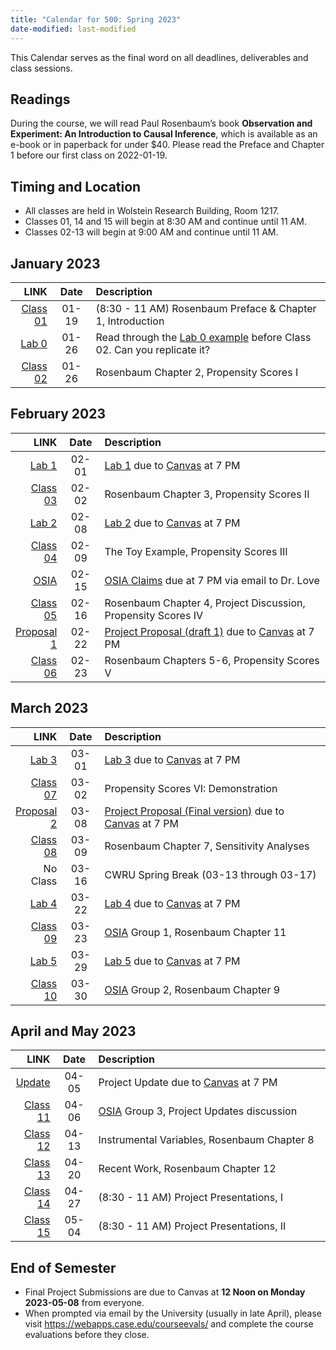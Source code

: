 ```yaml
---
title: "Calendar for 500: Spring 2023"
date-modified: last-modified
---
```


This Calendar serves as the final word on all deadlines, deliverables and class sessions. 

## Readings

During the course, we will read Paul Rosenbaum's book **Observation and Experiment: An Introduction to Causal Inference**, which is available as an e-book or in paperback for under $40. Please read the Preface and Chapter 1 before our first class on 2022-01-19. 

## Timing and Location

- All classes are held in Wolstein Research Building, Room 1217.
- Classes 01, 14 and 15 will begin at 8:30 AM and continue until 11 AM.
- Classes 02-13 will begin at 9:00 AM and continue until 11 AM.


## January 2023

LINK | Date | Description
---------: | :-------: | :-----------------------------------------------------
[Class 01](https://github.com/THOMASELOVE/500-classes-2023/tree/main/class01) | 01-19 | (8:30 - 11 AM) Rosenbaum Preface & Chapter 1, Introduction
[Lab 0](lab0.qmd) | 01-26 | Read through the [Lab 0 example](lab0.qmd) before Class 02. Can you replicate it?
[Class 02](https://github.com/THOMASELOVE/500-classes-2023/tree/main/class02) | 01-26 | Rosenbaum Chapter 2, Propensity Scores I

## February 2023

LINK | Date | Description
---------: | :-------: | :-----------------------------------------------------
[Lab 1](lab1.qmd) | 02-01 | [Lab 1](lab1.qmd) due to [Canvas](https://canvas.case.edu/) at 7 PM
[Class 03](https://github.com/THOMASELOVE/500-classes-2023/tree/main/class03) | 02-02 | Rosenbaum Chapter 3, Propensity Scores II
[Lab 2](lab2.qmd) | 02-08 | [Lab 2](lab2.qmd) due to [Canvas](https://canvas.case.edu/) at 7 PM
[Class 04](https://github.com/THOMASELOVE/500-classes-2023/tree/main/class04) | 02-09 | The Toy Example, Propensity Scores III
[OSIA](osia.qmd) | 02-15 | [OSIA Claims](osia.qmd) due at 7 PM via email to Dr. Love
[Class 05](https://github.com/THOMASELOVE/500-classes-2023/tree/main/class05) | 02-16 | Rosenbaum Chapter 4, Project Discussion, Propensity Scores IV
[Proposal 1](proj500.qmd) | 02-22 | [Project Proposal (draft 1)](proj500.qmd) due to [Canvas](https://canvas.case.edu/) at 7 PM
[Class 06](https://github.com/THOMASELOVE/500-classes-2023/tree/main/class06) | 02-23 | Rosenbaum Chapters 5-6, Propensity Scores V

## March 2023

LINK | Date | Description
---------: | :-------: | :-----------------------------------------------------
[Lab 3](lab3.qmd) | 03-01 | [Lab 3](lab3.qmd) due to [Canvas](https://canvas.case.edu/) at 7 PM
[Class 07](https://github.com/THOMASELOVE/500-classes-2023/tree/main/class07) | 03-02 | Propensity Scores VI: Demonstration
[Proposal 2](proj500.qmd) | 03-08 | [Project Proposal (Final version)](proj500.qmd) due to [Canvas](https://canvas.case.edu/) at 7 PM
[Class 08](https://github.com/THOMASELOVE/500-classes-2023/tree/main/class08) | 03-09 | Rosenbaum Chapter 7, Sensitivity Analyses
No Class | 03-16 | CWRU Spring Break (03-13 through 03-17)
[Lab 4](lab4.qmd) | 03-22 | [Lab 4](lab4.qmd) due to [Canvas](https://canvas.case.edu/) at 7 PM
[Class 09](https://github.com/THOMASELOVE/500-classes-2023/tree/main/class09) | 03-23 | [OSIA](osia.qmd) Group 1, Rosenbaum Chapter 11
[Lab 5](lab5.qmd) | 03-29 | [Lab 5](lab5.qmd) due to [Canvas](https://canvas.case.edu/) at 7 PM
[Class 10](https://github.com/THOMASELOVE/500-classes-2023/tree/main/class10) | 03-30 | [OSIA](osia.qmd) Group 2, Rosenbaum Chapter 9

## April and May 2023

LINK | Date | Description
---------: | :-------: | :-----------------------------------------------------
[Update](proj500.qmd) | 04-05 | Project Update due to [Canvas](https://canvas.case.edu/) at 7 PM
[Class 11](https://github.com/THOMASELOVE/500-classes-2023/tree/main/class11) | 04-06 | [OSIA](osia.qmd) Group 3, Project Updates discussion
[Class 12](https://github.com/THOMASELOVE/500-classes-2023/tree/main/class12) | 04-13 | Instrumental Variables, Rosenbaum Chapter 8
[Class 13](https://github.com/THOMASELOVE/500-classes-2023/tree/main/class13) | 04-20 | Recent Work, Rosenbaum Chapter 12
[Class 14](https://github.com/THOMASELOVE/500-classes-2023/tree/main/class14) | 04-27 | (8:30 - 11 AM) Project Presentations, I
[Class 15](https://github.com/THOMASELOVE/500-classes-2023/tree/main/class15) | 05-04 | (8:30 - 11 AM) Project Presentations, II

## End of Semester

- Final Project Submissions are due to Canvas at **12 Noon on Monday 2023-05-08** from everyone.
- When prompted via email by the University (usually in late April), please visit <https://webapps.case.edu/courseevals/> and complete the course evaluations before they close.




